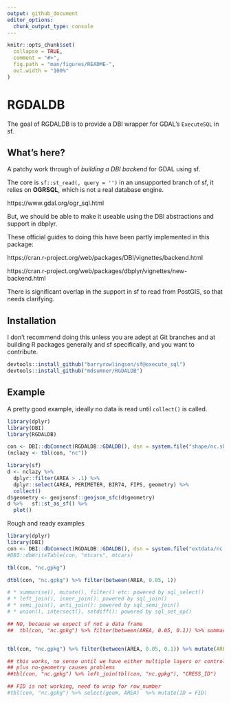 ```yaml
---
output: github_document
editor_options: 
  chunk_output_type: console
---
```


<!-- README.md is generated from README.Rmd. Please edit that file -->

```r
knitr::opts_chunk$set(
  collapse = TRUE,
  comment = "#>",
  fig.path = "man/figures/README-",
  out.width = "100%"
)
```
# RGDALDB

The goal of RGDALDB is to provide a DBI wrapper for GDAL's `ExecuteSQL` in sf. 

## What's here?

A patchy work through of *building a DBI backend* for GDAL using sf. 

The core is `sf::st_read(, query = '')` in an unsupported branch of sf, it relies on **OGRSQL**, which is not a real database engine. 

https://www.gdal.org/ogr_sql.html

But, we should be able to make it useable using the DBI abstractions and support in dbplyr. 

These official guides to doing this have been partly implemented in this package: 

https://cran.r-project.org/web/packages/DBI/vignettes/backend.html

https://cran.r-project.org/web/packages/dbplyr/vignettes/new-backend.html


There is significant overlap in the support in sf to read from PostGIS, so that needs clarifying. 

## Installation

I don't recommend doing this unless you are adept at Git branches and at building R packages generally and sf specifically, and you want to contribute. 


```R
devtools::install_github("barryrowlingson/sf@execute_sql")
devtools::install_github("mdsumner/RGDALDB")
```



## Example

A pretty good example, ideally no data is read until `collect()` is called.

```r
library(dplyr)
library(DBI)
library(RGDALDB)

con <- DBI::dbConnect(RGDALDB::GDALDB(), dsn = system.file("shape/nc.shp", package="sf"))
(nclazy <- tbl(con, "nc"))

library(sf)
d <- nclazy %>% 
  dplyr::filter(AREA > .1) %>% 
  dplyr::select(AREA, PERIMETER, BIR74, FIPS, geometry) %>% 
  collect()
d$geometry <- geojsonsf::geojson_sfc(d$geometry)
d %>%   sf::st_as_sf() %>% 
  plot()

```



Rough and ready examples

```r
library(dplyr)
library(DBI)
con <- DBI::dbConnect(RGDALDB::GDALDB(), dsn = system.file("extdata/nc.gpkg", package= "RGDALDB"))
#DBI::dbWriteTable(con, "mtcars", mtcars)

tbl(con, "nc.gpkg")

dtbl(con, "nc.gpkg") %>% filter(between(AREA, 0.05, 1))

# * summarise(), mutate(), filter() etc: powered by sql_select()
# * left_join(), inner_join(): powered by sql_join()
# * semi_join(), anti_join(): powered by sql_semi_join()
# * union(), intersect(), setdiff(): powered by sql_set_op()

## NO, because we expect sf not a data frame
##  tbl(con, "nc.gpkg") %>% filter(between(AREA, 0.05, 0.1)) %>% summarize(min(AREA)) 


tbl(con, "nc.gpkg") %>% filter(between(AREA, 0.05, 0.1)) %>% mutate(AREA = AREA * 2)

## this works, no sense until we have either multiple layers or control over the row_number
## plus no-geometry causes problems
##tbl(con, "nc.gpkg") %>% left_join(tbl(con, "nc.gpkg"), "CRESS_ID")

## FID is not working, need to wrap for row_number
#tbl(con, "nc.gpkg") %>% select(geom, AREA)  %>% mutate(ID = FID)

```
